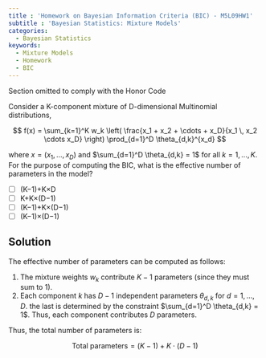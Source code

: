 ```yaml
---
title : 'Homework on Bayesian Information Criteria (BIC) - M5L09HW1'
subtitle : 'Bayesian Statistics: Mixture Models'
categories:
  - Bayesian Statistics
keywords:
  - Mixture Models
  - Homework
  - BIC
---
```



::::: {.content-visible unless-profile="HC"}

::: {.callout-caution}
Section omitted to comply with the Honor Code
:::

:::::

::::: {.content-hidden unless-profile="HC"}

::: {#exr-1}
Consider a K-component mixture of D-dimensional Multinomial distributions,

$$
f(x) = \sum_{k=1}^K w_k \left( \frac{x_1 + x_2 + \cdots + x_D}{x_1 \, x_2 \cdots x_D} \right) \prod_{d=1}^D \theta_{d,k}^{x_d}
$$

where $x = (x_1, \ldots, x_D)$ and $\sum_{d=1}^D \theta_{d,k} = 1$ for all $k = 1, \ldots, K$.  For the purpose of computing the BIC, what is the effective number of parameters in the model?

- [ ] (K−1)+K×D
- [ ] K+K×(D−1)
- [ ] (K−1)+K×(D−1)
- [ ] (K−1)×(D−1)
:::

::: {.callout-note .solution collapse="true"}
## Solution

The effective number of parameters can be computed as follows:

1. The mixture weights $w_k$ contribute $K - 1$ parameters (since they must sum to 1).
2. Each component $k$ has $D-1$ independent parameters $\theta_{d,k}$ for $d = 1, \ldots, D$. the last is determined by the constraint $\sum_{d=1}^D \theta_{d,k} = 1$. Thus, each component contributes $D$ parameters.

Thus, the total number of parameters is:

$$
\text{Total parameters} = (K - 1) + K \cdot (D - 1) 
$$

:::


:::::
